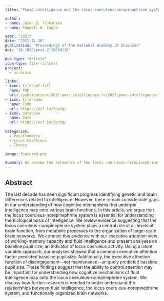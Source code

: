 ```yaml
---
title: "Fluid intelligence and the locus coeruleus-norepinephrine system"

author:
- name: Jason S. Tsukahara
- name: Randall W. Engle

year: "2021"
date: "2021-11-10"
publication: "Proceedings of the National Academy of Sciences"
doi: "10.1073/pnas.2110630118"

pub-type: "Article"
icon-type: file-richtext
project:
  - ac-brain

links:
- icon: file-pdf-fill
  name: PDF
  url: /publications/2021-pnas-intelligence-lc/2021-pnas-intelligence-lc.pdf
- icon: file-code
  name: Code
  url: https://osf.io/2pu3q/
- icon: database
  name: Data
  url: https://osf.io/2pu3q/
  
categories:
  - Pupillometry
  - Locus Coeruleus
  - Theory

image: featured.png

summary: We review the relevance of the locus coeruleus-norepinephrine system at all levels of brain function. Based on this review and our data on pupil size, we propose that it plays a fundamental role in fluid intellignece and the executive control of attention.
---
```


## Abstract

The last decade has seen significant progress identifying genetic and brain differences related to intelligence. However, there remain considerable gaps in our understanding of how cognitive mechanisms that underpin intelligence map onto various brain functions. In this article, we argue that the locus coeruleus-norepinephrine system is essential for understanding the biological basis of intelligence. We review evidence suggesting that the locus coeruleus–norepinephrine system plays a central role at all levels of brain function, from metabolic processes to the organization of large-scale brain networks. We connect this evidence with our executive attention view of working-memory capacity and fluid intelligence and present analyses on baseline pupil size, an indicator of locus coeruleus activity. Using a latent variable approach, our analyses showed that a common executive attention factor predicted baseline pupil size. Additionally, the executive attention function of disengagement––not maintenance––uniquely predicted baseline pupil size. These findings suggest that the ability to control attention may be important for understanding how cognitive mechanisms of fluid intelligence map onto the locus coeruleus–norepinephrine system. We discuss how further research is needed to better understand the relationships between fluid intelligence, the locus coeruleus–norepinephrine system, and functionally organized brain networks.
